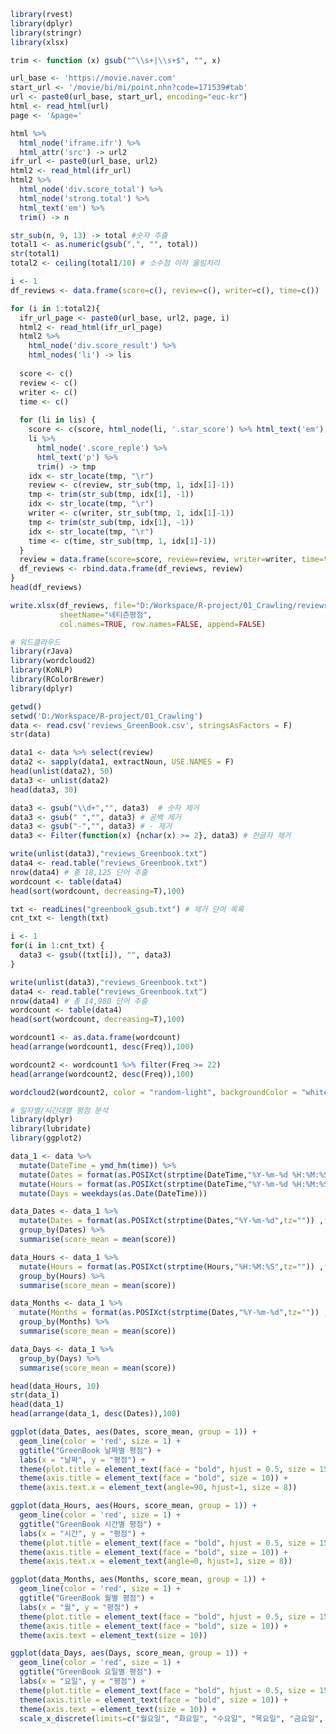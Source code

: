 ```r
library(rvest)
library(dplyr)
library(stringr)
library(xlsx)

trim <- function (x) gsub("^\\s+|\\s+$", "", x)

url_base <- 'https://movie.naver.com'
start_url <- '/movie/bi/mi/point.nhn?code=171539#tab'
url <- paste0(url_base, start_url, encoding="euc-kr")
html <- read_html(url)
page <- '&page='

html %>%
  html_node('iframe.ifr') %>%
  html_attr('src') -> url2
ifr_url <- paste0(url_base, url2) 
html2 <- read_html(ifr_url)
html2 %>%
  html_node('div.score_total') %>%
  html_node('strong.total') %>%
  html_text('em') %>%
  trim() -> n

str_sub(n, 9, 13) -> total #숫자 추출
total1 <- as.numeric(gsub(",", "", total))
str(total1)
total2 <- ceiling(total1/10) # 소수점 이하 올림처리

i <- 1
df_reviews <- data.frame(score=c(), review=c(), writer=c(), time=c())

for (i in 1:total2){
  ifr_url_page <- paste0(url_base, url2, page, i) 
  html2 <- read_html(ifr_url_page)
  html2 %>%
    html_node('div.score_result') %>%
    html_nodes('li') -> lis
  
  score <- c()
  review <- c()
  writer <- c()
  time <- c()
  
  for (li in lis) {
    score <- c(score, html_node(li, '.star_score') %>% html_text('em') %>% trim())
    li %>%
      html_node('.score_reple') %>%
      html_text('p') %>%
      trim() -> tmp
    idx <- str_locate(tmp, "\r")
    review <- c(review, str_sub(tmp, 1, idx[1]-1))
    tmp <- trim(str_sub(tmp, idx[1], -1))
    idx <- str_locate(tmp, "\r")
    writer <- c(writer, str_sub(tmp, 1, idx[1]-1))
    tmp <- trim(str_sub(tmp, idx[1], -1))
    idx <- str_locate(tmp, "\r")
    time <- c(time, str_sub(tmp, 1, idx[1]-1))
  }
  review = data.frame(score=score, review=review, writer=writer, time=time)
  df_reviews <- rbind.data.frame(df_reviews, review)
}
head(df_reviews)

write.xlsx(df_reviews, file="D:/Workspace/R-project/01_Crawling/reviews_GreenBook.xlsx", 
           sheetName="네티즌평점", 
           col.names=TRUE, row.names=FALSE, append=FALSE)

# 워드클라우드
library(rJava)
library(wordcloud2)
library(KoNLP)
library(RColorBrewer)
library(dplyr)

getwd()
setwd('D:/Workspace/R-project/01_Crawling')
data <- read.csv('reviews_GreenBook.csv', stringsAsFactors = F)
str(data)

data1 <- data %>% select(review)
data2 <- sapply(data1, extractNoun, USE.NAMES = F)
head(unlist(data2), 50)
data3 <- unlist(data2)
head(data3, 30)

data3 <- gsub("\\d+","", data3)  # 숫자 제거
data3 <- gsub(" ","", data3) # 공백 제거
data3 <- gsub("-","", data3) # - 제거
data3 <- Filter(function(x) {nchar(x) >= 2}, data3) # 한글자 제거

write(unlist(data3),"reviews_Greenbook.txt")
data4 <- read.table("reviews_Greenbook.txt")
nrow(data4) # 총 18,125 단어 추출
wordcount <- table(data4)
head(sort(wordcount, decreasing=T),100)

txt <- readLines("greenbook_gsub.txt") # 제거 단어 목록
cnt_txt <- length(txt)

i <- 1
for(i in 1:cnt_txt) {
  data3 <- gsub((txt[i]), "", data3)
}

write(unlist(data3),"reviews_Greenbook.txt")
data4 <- read.table("reviews_Greenbook.txt")
nrow(data4) # 총 14,980 단어 추출
wordcount <- table(data4)
head(sort(wordcount, decreasing=T),100)

wordcount1 <- as.data.frame(wordcount) 
head(arrange(wordcount1, desc(Freq)),100)

wordcount2 <- wordcount1 %>% filter(Freq >= 22)
head(arrange(wordcount2, desc(Freq)),100)

wordcloud2(wordcount2, color = "random-light", backgroundColor = "white", shape = 'circle')

# 일자별/시간대별 평점 분석
library(dplyr)
library(lubridate)
library(ggplot2)

data_1 <- data %>%
  mutate(DateTime = ymd_hm(time)) %>%
  mutate(Dates = format(as.POSIXct(strptime(DateTime,"%Y-%m-%d %H:%M:%S",tz="")) ,format = "%Y-%m-%d")) %>%
  mutate(Hours = format(as.POSIXct(strptime(DateTime,"%Y-%m-%d %H:%M:%S",tz="")) ,format = "%H:%M:%S")) %>%
  mutate(Days = weekdays(as.Date(DateTime)))

data_Dates <- data_1 %>%
  mutate(Dates = format(as.POSIXct(strptime(Dates,"%Y-%m-%d",tz="")) ,format = "%m/%d")) %>%
  group_by(Dates) %>%
  summarise(score_mean = mean(score))

data_Hours <- data_1 %>%
  mutate(Hours = format(as.POSIXct(strptime(Hours,"%H:%M:%S",tz="")) ,format = "%H")) %>% 
  group_by(Hours) %>%
  summarise(score_mean = mean(score))

data_Months <- data_1 %>%
  mutate(Months = format(as.POSIXct(strptime(Dates,"%Y-%m-%d",tz="")) ,format = "%Y-%m")) %>%
  group_by(Months) %>%
  summarise(score_mean = mean(score))

data_Days <- data_1 %>%
  group_by(Days) %>%
  summarise(score_mean = mean(score))

head(data_Hours, 10)
str(data_1)
head(data_1)
head(arrange(data_1, desc(Dates)),100)

ggplot(data_Dates, aes(Dates, score_mean, group = 1)) + 
  geom_line(color = 'red', size = 1) +
  ggtitle("GreenBook 날짜별 평점") +
  labs(x = "날짜", y = "평점") +
  theme(plot.title = element_text(face = "bold", hjust = 0.5, size = 15, color = "darkblue")) +
  theme(axis.title = element_text(face = "bold", size = 10)) +
  theme(axis.text.x = element_text(angle=90, hjust=1, size = 8))

ggplot(data_Hours, aes(Hours, score_mean, group = 1)) + 
  geom_line(color = 'red', size = 1) +
  ggtitle("GreenBook 시간별 평점") +
  labs(x = "시간", y = "평점") +
  theme(plot.title = element_text(face = "bold", hjust = 0.5, size = 15, color = "darkblue")) +
  theme(axis.title = element_text(face = "bold", size = 10)) +
  theme(axis.text.x = element_text(angle=0, hjust=1, size = 8))

ggplot(data_Months, aes(Months, score_mean, group = 1)) + 
  geom_line(color = 'red', size = 1) +
  ggtitle("GreenBook 월별 평점") +
  labs(x = "월", y = "평점") +
  theme(plot.title = element_text(face = "bold", hjust = 0.5, size = 15, color = "darkblue")) +
  theme(axis.title = element_text(face = "bold", size = 10)) +
  theme(axis.text = element_text(size = 10))

ggplot(data_Days, aes(Days, score_mean, group = 1)) + 
  geom_line(color = 'red', size = 1) +
  ggtitle("GreenBook 요일별 평점") +
  labs(x = "요일", y = "평점") +
  theme(plot.title = element_text(face = "bold", hjust = 0.5, size = 15, color = "darkblue")) +
  theme(axis.title = element_text(face = "bold", size = 10)) +
  theme(axis.text = element_text(size = 10)) +
  scale_x_discrete(limits=c("월요일", "화요일", "수요일", "목요일", "금요일", "토요일", "일요일"))
  
```

